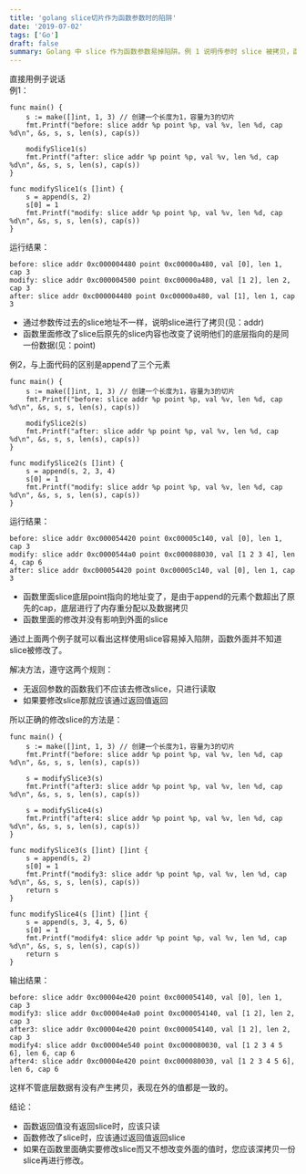 ```yaml
---
title: 'golang slice切片作为函数参数时的陷阱'
date: '2019-07-02'
tags: ['Go']
draft: false
summary: Golang 中 slice 作为函数参数易掉陷阱。例 1 说明传参时 slice 被拷贝，函数内修改会影响原 slice；例 2 因 append 超出 cap 导致底层内存重分配及数据拷贝。正确方法是遵守规则，无返回参数不修改 slice，要修改则通过返回值返回，如需修改又不想改外值应深拷贝后再修改。 
---
```


直接用例子说话  
例1：
```
func main() {
	s := make([]int, 1, 3) // 创建一个长度为1，容量为3的切片
	fmt.Printf("before: slice addr %p point %p, val %v, len %d, cap %d\n", &s, s, s, len(s), cap(s))

	modifySlice1(s)
	fmt.Printf("after: slice addr %p point %p, val %v, len %d, cap %d\n", &s, s, s, len(s), cap(s))
}

func modifySlice1(s []int) {
	s = append(s, 2)
	s[0] = 1
	fmt.Printf("modify: slice addr %p point %p, val %v, len %d, cap %d\n", &s, s, s, len(s), cap(s))
}
```
运行结果：
```
before: slice addr 0xc000004480 point 0xc00000a480, val [0], len 1, cap 3
modify: slice addr 0xc000004500 point 0xc00000a480, val [1 2], len 2, cap 3
after: slice addr 0xc000004480 point 0xc00000a480, val [1], len 1, cap 3
```
* 通过参数传过去的slice地址不一样，说明slice进行了拷贝(见：addr)
* 函数里面修改了slice后原先的slice内容也改变了说明他们的底层指向的是同一份数据(见：point)

例2，与上面代码的区别是append了三个元素
```
func main() {
	s := make([]int, 1, 3) // 创建一个长度为1，容量为3的切片
	fmt.Printf("before: slice addr %p point %p, val %v, len %d, cap %d\n", &s, s, s, len(s), cap(s))

	modifySlice2(s)
	fmt.Printf("after: slice addr %p point %p, val %v, len %d, cap %d\n", &s, s, s, len(s), cap(s))
}

func modifySlice2(s []int) {
	s = append(s, 2, 3, 4)
	s[0] = 1
	fmt.Printf("modify: slice addr %p point %p, val %v, len %d, cap %d\n", &s, s, s, len(s), cap(s))
}
```
运行结果：
```
before: slice addr 0xc000054420 point 0xc00005c140, val [0], len 1, cap 3
modify: slice addr 0xc0000544a0 point 0xc000088030, val [1 2 3 4], len 4, cap 6
after: slice addr 0xc000054420 point 0xc00005c140, val [0], len 1, cap 3
```
* 函数里面slice底层point指向的地址变了，是由于append的元素个数超出了原先的cap，底层进行了内存重分配以及数据拷贝
* 函数里面的修改并没有影响到外面的slice

通过上面两个例子就可以看出这样使用slice容易掉入陷阱，函数外面并不知道slice被修改了。  

解决方法，遵守这两个规则：
* 无返回参数的函数我们不应该去修改slice，只进行读取
* 如果要修改slice那就应该通过返回值返回

所以正确的修改slice的方法是：
```
func main() {
	s := make([]int, 1, 3) // 创建一个长度为1，容量为3的切片
	fmt.Printf("before: slice addr %p point %p, val %v, len %d, cap %d\n", &s, s, s, len(s), cap(s))

	s = modifySlice3(s)
	fmt.Printf("after3: slice addr %p point %p, val %v, len %d, cap %d\n", &s, s, s, len(s), cap(s))

	s = modifySlice4(s)
	fmt.Printf("after4: slice addr %p point %p, val %v, len %d, cap %d\n", &s, s, s, len(s), cap(s))
}

func modifySlice3(s []int) []int {
	s = append(s, 2)
	s[0] = 1
	fmt.Printf("modify3: slice addr %p point %p, val %v, len %d, cap %d\n", &s, s, s, len(s), cap(s))
	return s
}

func modifySlice4(s []int) []int {
	s = append(s, 3, 4, 5, 6)
	s[0] = 1
	fmt.Printf("modify4: slice addr %p point %p, val %v, len %d, cap %d\n", &s, s, s, len(s), cap(s))
	return s
}
```
输出结果：
```
before: slice addr 0xc00004e420 point 0xc000054140, val [0], len 1, cap 3
modify3: slice addr 0xc00004e4a0 point 0xc000054140, val [1 2], len 2, cap 3
after3: slice addr 0xc00004e420 point 0xc000054140, val [1 2], len 2, cap 3
modify4: slice addr 0xc00004e540 point 0xc000080030, val [1 2 3 4 5 6], len 6, cap 6
after4: slice addr 0xc00004e420 point 0xc000080030, val [1 2 3 4 5 6], len 6, cap 6
```
这样不管底层数据有没有产生拷贝，表现在外的值都是一致的。

结论：
* 函数返回值没有返回slice时，应该只读
* 函数修改了slice时，应该通过返回值返回slice
* 如果在函数里面确实要修改slice而又不想改变外面的值时，您应该深拷贝一份slice再进行修改。